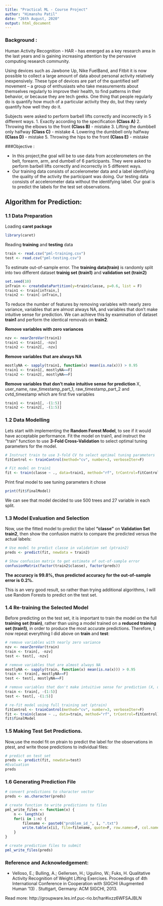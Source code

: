 ---
title: "Practical ML - Course Project"
author: "Himanshu Patil"
date: "26th August, 2020"
output: html_document
---

### Background :
Human Activity Recognition - HAR - has emerged as a key research area in the last years and is gaining increasing attention by the pervasive computing research community.

Using devices such as Jawbone Up, Nike FuelBand, and Fitbit it is now possible to collect a large amount of data about personal activity relatively inexpensively. These type of devices are part of the quantified self movement – a group of enthusiasts who take measurements about themselves regularly to improve their health, to find patterns in their behavior, or because they are tech geeks. One thing that people regularly do is quantify how much of a particular activity they do, but they rarely quantify how well they do it. 

Subjects were asked to perform barbell lifts correctly and incorrectly in 5 different ways.
1. Exactly according to the specification **(Class A)**
2. Throwing the elbows to the front **(Class B)** - mistake
3. Lifting the dumbbell only halfway **(Class C)** - mistake
4. Lowering the dumbbell only halfway **(Class D)** - mistake
5. Throwing the hips to the front **(Class E)** - mistake

###Objective :

* In this project,the  goal will be to use data from accelerometers on the belt, forearm, arm, and dumbell of 6 participants. They were asked to perform barbell lifts correctly and incorrectly in 5 different ways.
* Our training data consists of accelerometer data and a label identifying the quality of the activity the participant was doing. Our testing data consists of accelerometer data without the identifying label. Our goal is to predict the labels for the test set observations.

## Algorithm for Prediction: 

### 1.1 Data Preparation

Loading **caret package** 
```{r}
library(caret)
```

Reading **training** and **testing** data
```{r}
train <- read.csv("pml-training.csv")
test <- read.csv("pml-testing.csv")
```

To estimate out-of-sample error. The **training data(train)** is randomly split into two different dataset **trainig set (train1)** and **validation set (train2)**
```{r}
set.seed(10)
inTrain <- createDataPartition(y=train$classe, p=0.6, list = F)
train1 <- train[inTrain,]
train2 <- train[-inTrain,]
```

To reduce the number of features by removing variables with nearly zero variance, variables that are almost always NA, and variables that don’t make intuitive sense for prediction. We can achieve this by examination of dataset **train1** and perform the identical removals on **train2**.

**Remove variables with zero variances**
```{r}
nzv <- nearZeroVar(train1)
train1 <- train1[, -nzv]
train2 <- train2[, -nzv]
```
**Remove variables that are always NA**
```{r}
mostlyNA <- sapply(train1, function(x) mean(is.na(x))) > 0.95
train1 <- train1[, mostlyNA==F]
train2 <- train2[, mostlyNA==F]
```
**Remove variables that don't make intuitive sense for prediction**
X, user_name, raw_timestamp_part_1, raw_timestamp_part_2 and  cvtd_timestamp which are first five variables
```{r}
train1 <- train1[, -(1:5)]
train2 <- train2[, -(1:5)]
```

### 1.2 Data Modelling

Lets start with implementing the **Random Forest Model**, to see if it would have acceptable performance. Fit the model on train1, and instruct the “train” function to use **3-Fold Cross-Validation** to select optimal tuning parameters for the model.

```{r}
# Instruct train to use 3-fold CV to select optimal tuning parameters
fitControl <- trainControl(method="cv", number=3, verboseIter=F)

# Fit model on train1
fit <- train(classe ~ ., data=train1, method="rf", trControl=fitControl)
```

Print final model to see tuning parameters it chose
```{r}
print(fit$finalModel)

```

We can see that model decided to use 500 trees and 27 variable in each split.

### 1.3 Model Evaluation and Selection

Now, use the fitted model to predict the label **“classe”** on **Validation Set train2**, then show the confusion matrix to compare the predicted versus the actual
labels:
```{r}
# Use model to predict classe in validation set (ptrain2)
preds <- predict(fit, newdata = train2)

# Show confusion matrix to get estimate of out-of-sample error
confusionMatrix(factor(train2$classe), factor(preds))
```

**The accuracy is 99.8%, thus predicted accuracy for the out-of-sample error is 0.2%.**

This is an very good result, so rather than trying additional algorithms, I will use Random Forests to predict on the test set.

### 1.4 Re-training the Selected Model

Before predicting on the test set, it is important to train the model on the full **training set (train)**, rather than using a model trained on a **reduced training set (train1)**, in order to produce the most accurate predictions. Therefore, I now repeat everything I did above on **train** and **test**:
```{r}
# remove variables with nearly zero variance
nzv <- nearZeroVar(train)
train <- train[, -nzv]
test <- test[, -nzv]

# remove variables that are almost always NA
mostlyNA <- sapply(train, function(x) mean(is.na(x))) > 0.95
train <- train[, mostlyNA==F]
test <- test[, mostlyNA==F]

# remove variables that don't make intuitive sense for prediction (X, user_name, raw_timestamp_part_1, raw_timestamp_part_2, cvtd_timestamp), which happen to be the first five variables
train <- train[, -(1:5)]
test <- test[, -(1:5)]

# re-fit model using full training set (ptrain)
fitControl <- trainControl(method="cv", number=3, verboseIter=F)
fit <- train(classe ~ ., data=train, method="rf", trControl=fitControl)
fit$finalModel
```

### 1.5 Making Test Set Predictions.

Now,use the model fit on ptrain to predict the label for the observations in ptest, and write those predictions to individual files:
```{r}
# predict on test set
preds <- predict(fit, newdata=test)
#Evaluation
preds

```

### 1.6 Generating Prediction File

```{r}
# convert predictions to character vector
preds <- as.character(preds)

# create function to write predictions to files
pml_write_files <- function(x) {
    n <- length(x)
    for(i in 1:n) {
        filename <- paste0("problem_id_", i, ".txt")
        write.table(x[i], file=filename, quote=F, row.names=F, col.names=F)
    }
}

# create prediction files to submit
pml_write_files(preds)
```

### Reference and Acknowledgement: 

* Velloso, E.; Bulling, A.; Gellersen, H.; Ugulino, W.; Fuks, H. Qualitative Activity Recognition of Weight Lifting Exercises. Proceedings of 4th International Conference in Cooperation with SIGCHI (Augmented Human '13) . Stuttgart, Germany: ACM SIGCHI, 2013.

Read more: http://groupware.les.inf.puc-rio.br/har#ixzz6WFSAJBLN